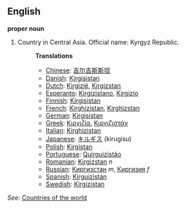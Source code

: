 ==English==

'''proper noun'''

# Country in Central Asia. Official name: Kyrgyz Republic.
#:'''Translations'''
#:*[[Chinese]]: [[吉尔吉斯斯坦]] 
#:*[[Danish]]: [[Kirgisistan]]
#:*[[Dutch]]: [[Kirgizië]], [[Kirgizstan]]
#:*[[Esperanto]]: [[Kirgizistano]], [[Kirgizio]]
#:*[[Finnish]]: [[Kirgisistan]]
#:*[[French]]: [[Kirghizistan]], [[Kirghizstan]]
#:*[[German]]: [[Kirgisistan]]
#:*[[Greek]]: [[Κιργιζία]], [[Κιργιζιστάν]]
#:*[[Italian]]: [[Kirghizistan]]
#:*[[Japanese]]: [[キルギス]] (kirugisu)
#:*[[Polish]]: [[Kirgistan]]
#:*[[Portuguese]]: [[Quirguizistão]]
#:*[[Romanian]]: [[Kirgizstan]] ''n''
#:*[[Russian]]: [[Киргизстан]] ''m'', [[Киргизия]] ''f''
#:*[[Spanish]]: [[Kirguizistán]]
#:*[[Swedish]]: [[Kirgizistan]]

''See'': [[Countries of the world]]